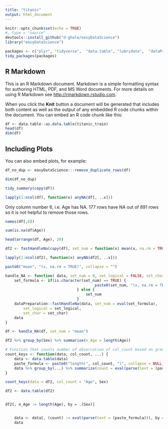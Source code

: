 ```yaml
---
title: "titanic"
output: html_document
---
```


```r
knitr::opts_chunk$set(echo = TRUE)
#, type = "source"
devtools::install_github("d-ghale/easyDataScience")
library("easyDataScience")

packages <- c("plyr", "tidyverse",	"data.table", "lubridate",	"dataPreparation", "corrplot", "ROCR", "pROC",	"randomForest",	"caret",	"e1071", "randomForestExplainer", "rmarkdown", "gridExtra", "titanic")
tidy_packages(packages)

```

## R Markdown

This is an R Markdown document. Markdown is a simple formatting syntax for authoring HTML, PDF, and MS Word documents. For more details on using R Markdown see <http://rmarkdown.rstudio.com>.

When you click the **Knit** button a document will be generated that includes both content as well as the output of any embedded R code chunks within the document. You can embed an R code chunk like this:

```r
df <- data.table::as.data.table(titanic_train)
head(df)
dim(df)
```

## Including Plots

You can also embed plots, for example:

```r

df_no_dup <- easyDataScience:::remove_duplicate_rows(df)

dim(df_no_dup)

tidy_summary(copy(df))

```
```r
lapply(1:ncol(df), function(x) anyNA(df[, ..x]))
```
Only column number 6, i.e. Age has NA. 177 rows have NA out of 891 rows so it is not helpful to remove those rows. 


```r
names(df[,6])

sum(is.na(df$Age))

head(arrange(df, Age), 20)
```

```r
df2 <- fastHandleNa(copy(df), set_num = function(x) mean(x, na.rm = TRUE) )

```

```r
lapply(1:ncol(df2), function(x) anyNA(df2[, ..x]))
```


```r
paste0("mean", "(x, na.rm = TRUE)", collapse = "")

handle_NA <- function( data, set_num = 0, set_logical = FALSE, set_char = "missing" ) {
	set_formula <- if(is.character(set_num) == TRUE) {
										paste0(set_num, "(x, na.rm = TRUE)", collapse = "")
								} else {
									set_num
								}
	dataPreparation::fastHandleNa(data, set_num = eval(set_formula),
		set_logical = set_logical,
		set_char = set_char)
	data
}

df <- handle_NA(df, set_num = "mean")

```

```r

df2 %>% group_by(Sex) %>% summarise(n_Age = length(Age))

```

```r
# Function that counts number of observation of col_count based on group/s 
count_keys <- function(data, col_count, ...) {
	data <- data.table(data)
	paste_formula <- paste0("length(", col_count, ")", collapse = NULL)
	data %>% group_by(...) %>% summarize(count = eval(parse(text = (paste_formula))))
}

count_keys(data = df2, col_count = "Age", Sex)

```

```r
df2 <- data.table(df2)


df2[, n_Age := length(Age), by = .(Sex)]


	data <- data[, (count) := eval(parse(text = (paste_formula))), by = eval((...))] 
	data

```

